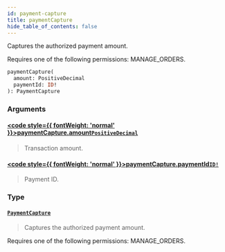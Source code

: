 ```yaml
---
id: payment-capture
title: paymentCapture
hide_table_of_contents: false
---
```








Captures the authorized payment amount. 

Requires one of the following permissions: MANAGE_ORDERS.

```graphql
paymentCapture(
  amount: PositiveDecimal
  paymentId: ID!
): PaymentCapture
```


### Arguments

#### [<code style={{ fontWeight: 'normal' }}>paymentCapture.<b>amount</b></code>](#)<Bullet />[`PositiveDecimal`](../../../developer/api-reference/scalars/positive-decimal) <Badge class="secondary" text="scalar"/>
> Transaction amount.
> 

#### [<code style={{ fontWeight: 'normal' }}>paymentCapture.<b>paymentId</b></code>](#)<Bullet />[`ID!`](../../../developer/api-reference/scalars/id) <Badge class="secondary" text="non-null"/> <Badge class="secondary" text="scalar"/>
> Payment ID.
> 

### Type

#### [`PaymentCapture`](../../../developer/api-reference/objects/payment-capture) <Badge class="secondary" text="object"/>
> Captures the authorized payment amount. 

Requires one of the following permissions: MANAGE_ORDERS.
> 





